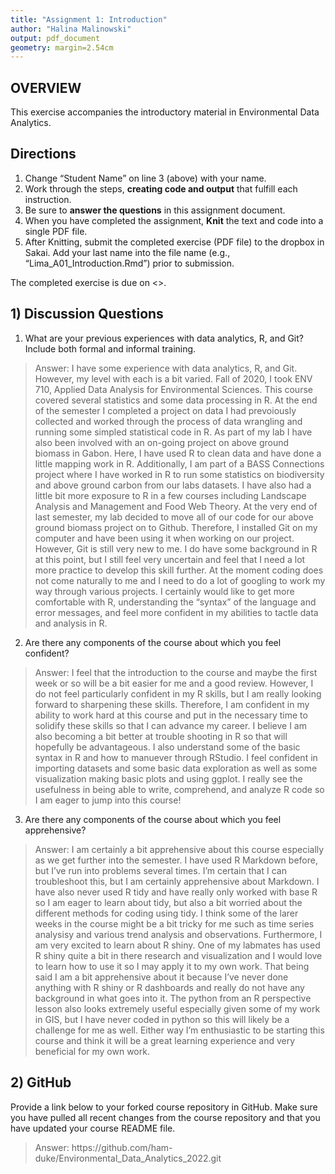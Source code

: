 ```yaml
---
title: "Assignment 1: Introduction"
author: "Halina Malinowski"
output: pdf_document
geometry: margin=2.54cm
---
```


## OVERVIEW

This exercise accompanies the introductory material in Environmental Data Analytics. 

## Directions
1. Change "Student Name" on line 3 (above) with your name.
3. Work through the steps, **creating code and output** that fulfill each instruction.
4. Be sure to **answer the questions** in this assignment document.
6. When you have completed the assignment, **Knit** the text and code into a single PDF file.
8. After Knitting, submit the completed exercise (PDF file) to the dropbox in Sakai. Add your last name into the file name (e.g., "Lima_A01_Introduction.Rmd") prior to submission.

The completed exercise is due on <>.

## 1) Discussion Questions

1. What are your previous experiences with data analytics, R, and Git? Include both formal and informal training.

> Answer: I have some experience with data analytics, R, and Git. However, my level with each is a bit varied. Fall of 2020, I took ENV 710, Applied Data Analysis for Environmental Sciences. This course covered several statistics and some data processing in R. At the end of the semester I completed a project on data I had prevoiously collected and worked through the process of data wrangling and running some simpled statistical code in R. As part of my lab I have also been involved with an on-going project on above ground biomass in Gabon. Here, I have used R to clean data and have done a little mapping work in R. Additionally, I am part of a BASS Connections project where I have worked in R to run some statistics on biodiversity and above ground carbon from our labs datasets. I have also had a little bit more exposure to R in a few courses including Landscape Analysis and Management and Food Web Theory. At the very end of last semester, my lab decided to move all of our code for our above ground biomass project on to Github. Therefore, I installed Git on my computer and have been using it when working on our project. However, Git is still very new to me. I do have some background in R at this point, but I still feel very uncertain and feel that I need a lot more practice to develop this skill further. At the moment coding does not come naturally to me and I need to do a lot of googling to work my way through various projects. I certainly would like to get more comfortable with R, understanding the "syntax" of the language and error messages, and feel more confident in my abilities to tactle data and analysis in R. 

2. Are there any components of the course about which you feel confident?

> Answer: I feel that the introduction to the course and maybe the first week or so will be a bit easier for me and a good review. However, I do not feel particularly confident in my R skills, but I am really looking forward to sharpening these skills. Therefore, I am confident in my ability to work hard at this course and put in the necessary time to solidify these skills so that I can advance my career. I believe I am also becoming a bit better at trouble shooting in R so that will hopefully be advantageous. I also understand some of the basic syntax in R and how to manuever through RStudio. I feel confident in importing datasets and some basic data exploration as well as some visualization making basic plots and using ggplot. I really see the usefulness in being able to write, comprehend, and analyze R code so I am eager to jump into this course!

3. Are there any components of the course about which you feel apprehensive?

> Answer: I am certainly a bit apprehensive about this course especially as we get further into the semester. I have used R Markdown before, but I've run into problems several times. I'm certain that I can troubleshoot this, but I am certainly apprehensive about Markdown. I have also never used R tidy and have really only worked with base R so I am eager to learn about tidy, but also a bit worried about the different methods for coding using tidy. I think some of the larer weeks in the course might be a bit tricky for me such as time series analysisy and various trend analysis and observations. Furthermore, I am very excited to learn about R shiny. One of my labmates has used R shiny quite a bit in there research and visualization and I would love to learn how to use it so I may apply it to my own work. That being said I am a bit apprehensive about it because I've never done anything with R shiny or R dashboards and really do not have any background in what goes into it. The python from an R perspective lesson also looks extremely useful especially given some of my work in GIS, but I have never coded in python so this will likely be a challenge for me as well. Either way I'm enthusiastic to be starting this course and think it will be a great learning experience and very beneficial for my own work. 

## 2) GitHub

Provide a link below to your forked course repository in GitHub. Make sure you have pulled all recent changes from the course repository  and that you have updated your course README file. 

> Answer: https://github.com/ham-duke/Environmental_Data_Analytics_2022.git


